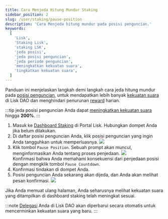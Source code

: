 ```yaml
---
title: Cara Menjeda Hitung Mundur Staking
sidebar_position: 2
slug: /user/staking/pause-position
description: 'Cara Menjeda hitung mundur pada posisi penguncian.'
keywords:
  [
    'Lisk',
    'Staking Lisk',
    'staking LSK',
    'jeda posisi',
    'jeda posisi penguncian',
    'jeda periode penguncian',
    'meningkatkan kekuatan suara',
    'tingkatkan kekuatan suara',
  ]
---
```



Panduan ini menjelaskan langkah demi langkah cara jeda hitung mundur pada [posisi penguncian](overview#locking-positions), untuk mendapatkan lebih banyak [kekuatan suara](/governance/overview#voting-power) di Lisk DAO dan menghindari penurunan [reward](overview#staking-rewards) harian.

:::tip
jeda posisi penguncian Anda dapat [meningkatkan kekuatan suara](/governance/overview#boosting-the-voting-power) hingga **200%**.
:::

1. Masuk ke [Dashboard Staking](https://portal.lisk.com/staking/dashboard) di Portal Lisk.
    Hubungkan dompet Anda jika belum dilakukan.
2. Di daftar posisi penguncian Anda, klik posisi penguncian yang ingin Anda tangguhkan untuk memperluasnya.
    <img src={positions} /><br />
3. Klik tombol `Pause Position`.
    Sebuah prompt akan muncul, menginformasikan Anda tentang proses penjedaan.
    <img src={pause} /><br />
    Konfirmasi bahwa Anda memahami konsekuensi dari penjedaan posisi dengan mengklik tombol `Pause Countdown`.
4. Konfirmasi tindakan di dompet Anda.
5. Posisi penguncian Anda sekarang akan dijeda, dan Anda akan melihat pesan konfirmasi.
    <img src={posPaused} /><br />

Jika Anda memuat ulang halaman, Anda seharusnya melihat kekuatan suara yang ditampilkan di dashboard staking telah meningkat sesuai.

:::note
[Delegasi](/governance/overview#delegation) Anda di Lisk DAO akan diperbarui secara otomatis untuk mencerminkan kekuatan suara yang baru.
:::
